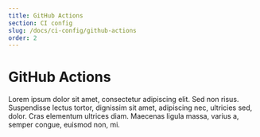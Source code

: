```yaml
---
title: GitHub Actions
section: CI config
slug: /docs/ci-config/github-actions
order: 2
---
```


# GitHub Actions

Lorem ipsum dolor sit amet, consectetur adipiscing elit. Sed non risus. Suspendisse lectus tortor, dignissim sit amet, adipiscing nec, ultricies sed, dolor. Cras elementum ultrices diam. Maecenas ligula massa, varius a, semper congue, euismod non, mi.
